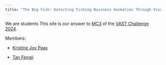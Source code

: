 ```yaml
---
title: "The Big Fish: Detecting Fishing Business Anomalies Through Visual Analytics"
---
```


We are students This site is our answer to [MC3](https://vast-challenge.github.io/2024/MC3.html) of the [VAST Challenge 2024](https://vast-challenge.github.io/2024/index.html).

Members:

-   [Kristine Joy Paas](https://isss608-kjcpaas.netlify.app/)

-   [Tan Fengji](https://main--spectacular-buttercream-d0f389.netlify.app/about.html)
